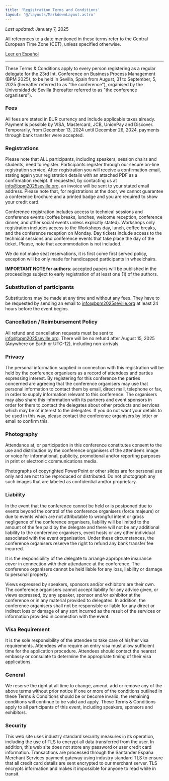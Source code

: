 ```yaml
---
title: 'Registration Terms and Conditions'
layout: '@/layouts/MarkdownLayout.astro'
---
```


_Last updated_: January 7, 2025

All references to a date mentioned in these terms refer to the Central European Time Zone (CET), unless specified otherwise.

[Leer en Español](./es/)

---

These Terms & Conditions apply to every person registering as a regular delegate for the 23rd Int. Conference on Business Process Management (BPM 2025), to be held in Sevilla, Spain from August, 31 to September, 5, 2025 (hereafter referred to as "the conference"), organised by the Universidad de Sevilla (hereafter referred to as "the conference organisers").

### Fees

All fees are stated in EUR currency and include applicable taxes already.
Payment is possible by VISA, Mastercard, JCB, UnionPay and Discover.
Temporarily, from December 13, 2024 until December 26, 2024, payments through bank transfer were accepted.

### Registrations

Please note that ALL participants, including speakers, session chairs and students, need to register. Participants register through our secure on-line registration service. After registration you will receive a confirmation email, stating again your registration details with an attached PDF as a confirmation receipt. If requested, by contacting us at info@bpm2025seville.org, an invoice will be sent to your stated email address. Please note that, for registrations at the door, we cannot guarantee a conference brochure and a printed badge and you are required to show your credit card.

Conference registration includes access to technical sessions and conference events (coffee breaks, lunches, welcome reception, conference dinner, and other social events unless explicitly stated). Workshops only registration includes access to the Workshops day, lunch, coffee breaks, and the conference reception on Monday. Day tickets include access to the technical sessions and conference events that take place the day of the ticket. Please, note that accommodation is not included.

We do not make seat reservations, it is first come first served policy, exception will be only made for handicapped participants in wheelchairs.

**IMPORTANT NOTE for authors**: accepted papers will be published in the proceedings subject to early registration of at least one (1) of the authors.

### Substitution of participants

Substitutions may be made at any time and without any fees. They have to be requested by sending an email to info@bpm2025seville.org at least 24 hours before the event begins.

### Cancellation / Reimbursement Policy

All refund and cancellation requests must be sent to info@bpm2025seville.org.
There will be no refund after August 15, 2025 (Anywhere on Earth or UTC-12), including non-arrivals.

### Privacy

The personal information supplied in connection with this registration will be held by the conference organisers as a record of attendees and parties expressing interest. By registering for this conference the parties concerned are agreeing that the conference organisers may use that personal information to contact them by email, direct mail, telephone or fax, in order to supply information relevant to this conference.
The organisers may also share this information with its partners and event sponsors in order for them to contact the delegates about other products and services which may be of interest to the delegates. If you do not want your details to be used in this way, please contact the conference organisers by letter or email to confirm this.

### Photography

Attendance at, or participation in this conference constitutes consent to the use and distribution by the conference organisers of the attendee’s image or voice for informational, publicity, promotional and/or reporting purposes in print or electronic communications media. 

Photographs of copyrighted PowerPoint or other slides are for personal use only and are not to be reproduced or distributed. Do not photograph any such images that are labeled as confidential and/or proprietary.

### Liability

In the event that the conference cannot be held or is postponed due to events beyond the control of the conference organisers (force majeure) or due to events which are not attributable to wrongful intent or gross negligence of the conference organisers, liability will be limited to the amount of the fee paid by the delegate and there will not be any additional liability to the conference organisers, event hosts or any other individual associated with the event organisation. Under these circumstances, the conference organisers reserve the right to refund any bank transfer fee incurred.

It is the responsibility of the delegate to arrange appropriate insurance cover in connection with their attendance at the conference. The conference organisers cannot be held liable for any loss, liability or damage to personal property.

Views expressed by speakers, sponsors and/or exhibitors are their own. The conference organisers cannot accept liability for any advice given, or views expressed, by any speaker, sponsor and/or exhibitor at the conference or in any material provided to delegates. In addition, the conference organisers shall not be responsible or liable for any direct or indirect loss or damage of any sort incurred as the result of the services or information provided in connection with the event.

### Visa Requirement

It is the sole responsibility of the attendee to take care of his/her visa requirements. Attendees who require an entry visa must allow sufficient time for the application procedure. Attendees should contact the nearest embassy or consulate to determine the appropriate timing of their visa applications.

### General

We reserve the right at all time to change, amend, add or remove any of the above terms without prior notice If one or more of the conditions outlined in these Terms & Conditions should be or become invalid, the remaining conditions will continue to be valid and apply. These Terms & Conditions apply to all participants of this event, including speakers, sponsors and exhibitors.

### Security

This web site uses industry standard security measures in its operation, including the use of TLS to encrypt all data transferred from the user. In addition, this web site does not store any password or user credit card information. Transactions are processed through the Santander España Merchant Services payment gateway using industry standard TLS to ensure that all credit card details are sent encrypted to our merchant server. TLS encrypts information and makes it impossible for anyone to read while in transit.
